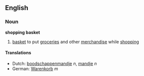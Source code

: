 ==English==
===Noun===
'''shopping basket'''

# [[basket]] to put [[groceries]] and other [[merchandise]] while [[shopping]]

====Translations====
*Dutch: [[boodschappenmandje]] ''n'', [[mandje]] ''n''
*German: [[Warenkorb]] ''m''